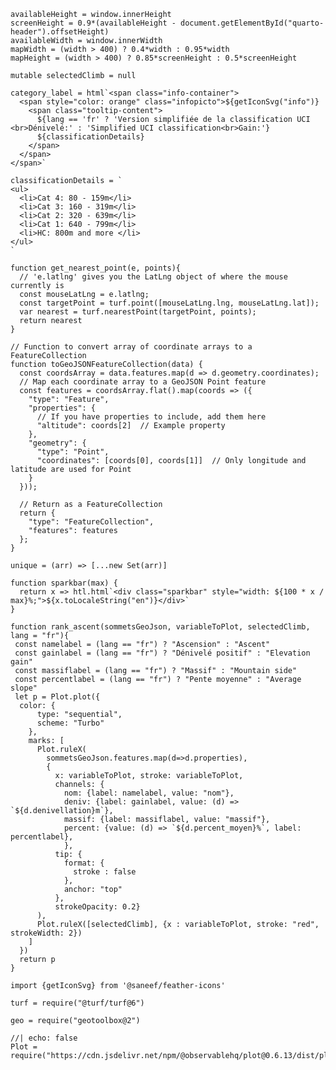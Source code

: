 <!-------------
Window height
-------------->

```ojs
availableHeight = window.innerHeight
screenHeight = 0.9*(availableHeight - document.getElementById("quarto-header").offsetHeight)
availableWidth = window.innerWidth
mapWidth = (width > 400) ? 0.4*width : 0.95*width 
mapHeight = (width > 400) ? 0.85*screenHeight : 0.5*screenHeight
```

<!--------------------------
Mutable values overriden by actions
---------------------------->

```ojs
mutable selectedClimb = null
```


<!------------------------
Classification details
-------------------------->

```ojs
category_label = html`<span class="info-container">
  <span style="color: orange" class="infopicto">${getIconSvg("info")}
    <span class="tooltip-content">
      ${lang == 'fr' ? 'Version simplifiée de la classification UCI <br>Dénivelé:' : 'Simplified UCI classification<br>Gain:'}
      ${classificationDetails}
    </span>
  </span>
</span>`
```

```ojs
classificationDetails = `
<ul>
  <li>Cat 4: 80 - 159m</li>
  <li>Cat 3: 160 - 319m</li>
  <li>Cat 2: 320 - 639m</li>
  <li>Cat 1: 640 - 799m</li>
  <li>HC: 800m and more </li>
</ul>
`
```

<!--------------
Generic functions
---------------->

```ojs
function get_nearest_point(e, points){
  // 'e.latlng' gives you the LatLng object of where the mouse currently is
  const mouseLatLng = e.latlng;
  const targetPoint = turf.point([mouseLatLng.lng, mouseLatLng.lat]);
  var nearest = turf.nearestPoint(targetPoint, points);
  return nearest
}
```

```ojs
// Function to convert array of coordinate arrays to a FeatureCollection
function toGeoJSONFeatureCollection(data) {
  const coordsArray = data.features.map(d => d.geometry.coordinates);
  // Map each coordinate array to a GeoJSON Point feature
  const features = coordsArray.flat().map(coords => ({
    "type": "Feature",
    "properties": {
      // If you have properties to include, add them here
      "altitude": coords[2]  // Example property
    },
    "geometry": {
      "type": "Point",
      "coordinates": [coords[0], coords[1]]  // Only longitude and latitude are used for Point
    }
  }));

  // Return as a FeatureCollection
  return {
    "type": "FeatureCollection",
    "features": features
  };
}
```

```ojs
unique = (arr) => [...new Set(arr)]
```

```ojs
function sparkbar(max) {
  return x => htl.html`<div class="sparkbar" style="width: ${100 * x / max}%;">${x.toLocaleString("en")}</div>`
}
```

<!-----------------
Plotting functions
------------------->

```ojs
function rank_ascent(sommetsGeoJson, variableToPlot, selectedClimb, lang = "fr"){
 const namelabel = (lang == "fr") ? "Ascension" : "Ascent" 
 const gainlabel = (lang == "fr") ? "Dénivelé positif" : "Elevation gain" 
 const massiflabel = (lang == "fr") ? "Massif" : "Mountain side" 
 const percentlabel = (lang == "fr") ? "Pente moyenne" : "Average slope" 
 let p = Plot.plot({
  color: {
      type: "sequential",
      scheme: "Turbo"
    },
    marks: [
      Plot.ruleX(
        sommetsGeoJson.features.map(d=>d.properties),
        {
          x: variableToPlot, stroke: variableToPlot,
          channels: {
            nom: {label: namelabel, value: "nom"},
            deniv: {label: gainlabel, value: (d) => `${d.denivellation}m`},
            massif: {label: massiflabel, value: "massif"},
            percent: {value: (d) => `${d.percent_moyen}%`, label: percentlabel},
            },
          tip: {
            format: {
              stroke : false
            },
            anchor: "top"
          },
          strokeOpacity: 0.2}
      ),
      Plot.ruleX([selectedClimb], {x : variableToPlot, stroke: "red", strokeWidth: 2})
    ]
  })
  return p
}
```


<!--------------
Environment
--------------->

```ojs
import {getIconSvg} from '@saneef/feather-icons'
```


```ojs
turf = require("@turf/turf@6")
```

```ojs
geo = require("geotoolbox@2")
```


```ojs
//| echo: false
Plot = require("https://cdn.jsdelivr.net/npm/@observablehq/plot@0.6.13/dist/plot.umd.min.js")
```


